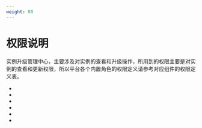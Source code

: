 ```yaml
---
weight: 80
---
```


# 权限说明

实例升级管理中心，主要涉及对实例的查看和升级操作，所用到的权限主要是对实例的查看和更新权限，所以平台各个内置角色的权限定义请参考对应组件的权限定义表。

- <ExternalSiteLink name="mysql-pxc" href="permissions" children="MySQL-PXC 权限定义" />
- <ExternalSiteLink name="mysql-mgr" href="permissions" children="MySQL-MGR 权限定义" />
- <ExternalSiteLink name="redis" href="permissions" children="Redis 权限定义" />
- <ExternalSiteLink name="kafka" href="permissions" children="Kafka 权限定义" />
- <ExternalSiteLink name="rabbitmq" href="permissions" children="RabbitMQ 权限定义" />
- <ExternalSiteLink name="postgresql" href="permissions" children="PostgreSQL 权限定义" />
